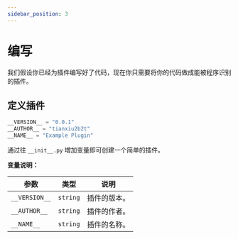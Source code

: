 ```yaml
---
sidebar_position: 3
---
```


# 编写

我们假设你已经为插件编写好了代码，现在你只需要将你的代码做成能被程序识别的插件。

## 定义插件

```py
__VERSION__ = "0.0.1"
__AUTHOR__ = "tianxiu2b2t"
__NAME__ = "Example Plugin"
```

通过往 `__init__.py` 增加变量即可创建一个简单的插件。

**变量说明：**

| 参数            | 类型       | 说明         |
| ------------- | -------- | ---------- |
| `__VERSION__` | `string` | 插件的版本。     |
| `__AUTHOR__`  | `string` | 插件的作者。     |
| `__NAME__`    | `string` | 插件的名称。     |
